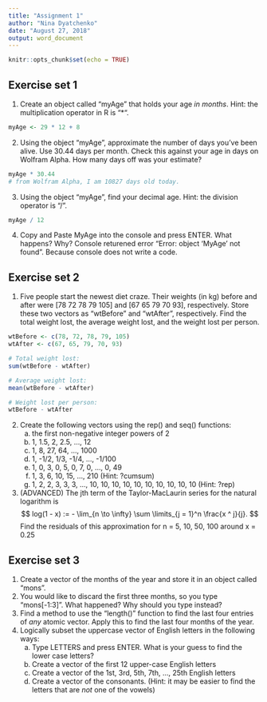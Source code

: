 ```yaml
---
title: "Assignment 1"
author: "Nina Dyatchenko"
date: "August 27, 2018"
output: word_document
---
```


```r
knitr::opts_chunk$set(echo = TRUE)
```

## Exercise set 1


1. Create an object called "myAge" that holds your age *in months*. Hint: the
   multiplication operator in R is "*".
```r
myAge <- 29 * 12 + 8
```
2. Using the object "myAge", approximate the number of days you've been alive.
   Use 30.44 days per month. Check this against your age in days on Wolfram
   Alpha. How many days off was your estimate?
```r
myAge * 30.44
# from Wolfram Alpha, I am 10827 days old today.
```
3. Using the object "myAge", find your decimal age. Hint: the division
   operator is "/".
```r
myAge / 12
```
4. Copy and Paste MyAge into the console and press ENTER. What happens? Why?
Console returened error "Error: object 'MyAge' not found". Because console does not write a code.

## Exercise set 2


1. Five people start the newest diet craze. Their weights (in kg) before and
   after were [78 72 78 79 105] and [67 65 79 70 93], respectively. Store
   these two vectors as "wtBefore" and "wtAfter", respectively. Find the total
   weight lost, the average weight lost, and the weight lost per person.
```r
wtBefore <- c(78, 72, 78, 79, 105)
wtAfter <- c(67, 65, 79, 70, 93)

# Total weight lost:
sum(wtBefore - wtAfter)

# Average weight lost:
mean(wtBefore - wtAfter)

# Weight lost per person:
wtBefore - wtAfter
```
   
2. Create the following vectors using the rep() and seq() functions:
   a) the first non-negative integer powers of 2
   b) 1, 1.5, 2, 2.5, ..., 12
   c) 1, 8, 27, 64, ..., 1000
   d) 1, -1/2, 1/3, -1/4, ..., -1/100
   e) 1, 0, 3, 0, 5, 0, 7, 0, ..., 0, 49
   f) 1, 3, 6, 10, 15, ..., 210 (Hint: ?cumsum)
   g) 1, 2, 2, 3, 3, 3, ..., 10, 10, 10, 10, 10, 10, 10, 10, 10, 10 (Hint: ?rep)
3. (ADVANCED) The jth term of the Taylor-MacLaurin series for the natural
   logarithm is
   $$
   log(1 - x) := - \lim_{n \to \infty} \sum \limits_{j = 1}^n \frac{x ^ j}{j}.
   $$
   Find the residuals of this approximation for n = 5, 10, 50, 100 around x =
   0.25
   
## Exercise set 3


1. Create a vector of the months of the year and store it in an object called
   "mons".
2. You would like to discard the first three months, so you type "mons[-1:3]".
   What happened? Why should you type instead?
3. Find a method to use the "length()" function to find the last four entries
   of *any* atomic vector. Apply this to find the last four months of the
   year.
4. Logically subset the uppercase vector of English letters in the following
   ways:
   a) Type LETTERS and press ENTER. What is your guess to find the lower case
      letters?
   b) Create a vector of the first 12 upper-case English letters
   c) Create a vector of the 1st, 3rd, 5th, 7th, ..., 25th English letters
   d) Create a vector of the consonants. (Hint: it may be easier to find the
      letters that are *not* one of the vowels)